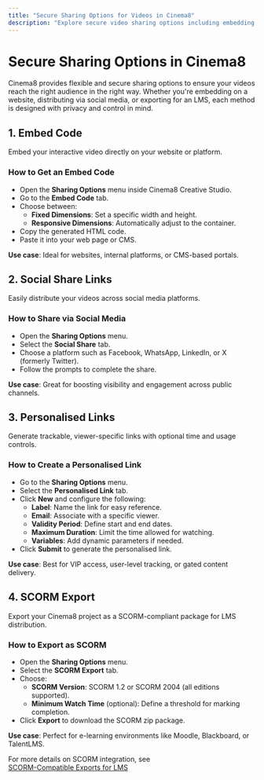 ---
title: "Secure Sharing Options for Videos in Cinema8"
description: "Explore secure video sharing options including embedding, social links, personalised links and more for full privacy control. Visit Cinema8."
---

# Secure Sharing Options in Cinema8

Cinema8 provides flexible and secure sharing options to ensure your videos reach the right audience in the right way. Whether you're embedding on a website, distributing via social media, or exporting for an LMS, each method is designed with privacy and control in mind.

## 1. Embed Code

Embed your interactive video directly on your website or platform.

### How to Get an Embed Code

- Open the **Sharing Options** menu inside Cinema8 Creative Studio.
- Go to the **Embed Code** tab.
- Choose between:
  - **Fixed Dimensions**: Set a specific width and height.
  - **Responsive Dimensions**: Automatically adjust to the container.
- Copy the generated HTML code.
- Paste it into your web page or CMS.

**Use case**: Ideal for websites, internal platforms, or CMS-based portals.

## 2. Social Share Links

Easily distribute your videos across social media platforms.

### How to Share via Social Media

- Open the **Sharing Options** menu.
- Select the **Social Share** tab.
- Choose a platform such as Facebook, WhatsApp, LinkedIn, or X (formerly Twitter).
- Follow the prompts to complete the share.

**Use case**: Great for boosting visibility and engagement across public channels.

## 3. Personalised Links

Generate trackable, viewer-specific links with optional time and usage controls.

### How to Create a Personalised Link

- Go to the **Sharing Options** menu.
- Select the **Personalised Link** tab.
- Click **New** and configure the following:
  - **Label**: Name the link for easy reference.
  - **Email**: Associate with a specific viewer.
  - **Validity Period**: Define start and end dates.
  - **Maximum Duration**: Limit the time allowed for watching.
  - **Variables**: Add dynamic parameters if needed.
- Click **Submit** to generate the personalised link.

**Use case**: Best for VIP access, user-level tracking, or gated content delivery.

## 4. SCORM Export

Export your Cinema8 project as a SCORM-compliant package for LMS distribution.

### How to Export as SCORM

- Open the **Sharing Options** menu.
- Select the **SCORM Export** tab.
- Choose:
  - **SCORM Version**: SCORM 1.2 or SCORM 2004 (all editions supported).
  - **Minimum Watch Time** (optional): Define a threshold for marking completion.
- Click **Export** to download the SCORM zip package.

**Use case**: Perfect for e-learning environments like Moodle, Blackboard, or TalentLMS.

For more details on SCORM integration, see  
[SCORM-Compatible Exports for LMS](/integrations-and-third-party-platforms/scorm-compatible-exports-for-lms)
